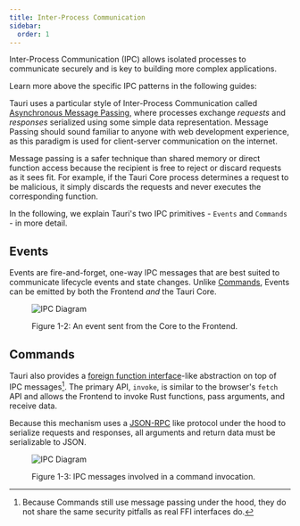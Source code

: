 ```yaml
---
title: Inter-Process Communication
sidebar:
  order: 1
---
```



Inter-Process Communication (IPC) allows isolated processes to communicate securely and is key to building more complex applications.

Learn more above the specific IPC patterns in the following guides:

<CardGrid>
	<LinkCard
		title="Brownfield"
		href="/concepts/inter-process-communication/brownfield"
	/>
	<LinkCard
		title="Isolation"
		href="/concepts/inter-process-communication/isolation"
	/>
</CardGrid>

Tauri uses a particular style of Inter-Process Communication called [Asynchronous Message Passing], where processes exchange _requests_ and _responses_ serialized using some simple data representation. Message Passing should sound familiar to anyone with web development experience, as this paradigm is used for client-server communication on the internet.

Message passing is a safer technique than shared memory or direct function access because the recipient is free to reject or discard requests as it sees fit. For example, if the Tauri Core process determines a request to be malicious, it simply discards the requests and never executes the corresponding function.

In the following, we explain Tauri's two IPC primitives - `Events` and `Commands` - in more detail.

## Events

Events are fire-and-forget, one-way IPC messages that are best suited to communicate lifecycle events and state changes. Unlike [Commands](#commands), Events can be emitted by both the Frontend _and_ the Tauri Core.

<figure>

![IPC Diagram](../../../../assets/concepts/events.svg)

<figcaption>Figure 1-2: An event sent from the Core to the Frontend.</figcaption>
</figure>

## Commands

Tauri also provides a [foreign function interface]-like abstraction on top of IPC messages[^1]. The primary API, `invoke`, is similar to the browser's `fetch` API and allows the Frontend to invoke Rust functions, pass arguments, and receive data.

Because this mechanism uses a [JSON-RPC] like protocol under the hood to serialize requests and responses, all arguments and return data must be serializable to JSON.

<figure>

![IPC Diagram](../../../../assets/concepts/commands.svg)

<figcaption>Figure 1-3: IPC messages involved in a command invocation.</figcaption>
</figure>

[^1]: Because Commands still use message passing under the hood, they do not share the same security pitfalls as real FFI interfaces do.

[asynchronous message passing]: https://en.wikipedia.org/wiki/Message_passing#Asynchronous_message_passing
[json-rpc]: https://www.jsonrpc.org
[foreign function interface]: https://en.wikipedia.org/wiki/Foreign_function_interface

